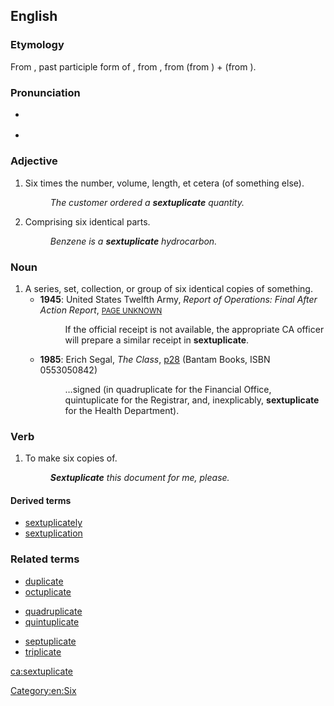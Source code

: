 ==English==

===Etymology===
From {{etyl|la|en}} {{term|sextuplicatus|sextuplicātus|lang=la}}, past participle form of {{term|sextuplicare|sextuplicāre|to [[sextuple]]|lang=la}}, from {{term|sextuplus||[[sixfold]]|lang=la}}, from {{term|sextus||[[sixth]]|lang=la}} (from {{term|sex||[[six]]|lang=la}}) + {{term|-plus||[[-fold]]|lang=la}} (from {{term|plicare||to [[fold]]|lang=la}}).

===Pronunciation===
* {{a|RP}} {{IPA|/sɛksˈtjuːplɪkət/}} {{a|adjective}}
* {{a|RP}} {{IPA|/sɛksˈtjuːplɪkeɪt/}} {{a|verb}}

===Adjective===
{{en-adj|-}}

# Six times the number, volume, length, et cetera (of something else).
#: ''The customer ordered a '''sextuplicate''' quantity.''
# Comprising six identical parts.
#: ''Benzene is a '''sextuplicate''' hydrocarbon.''

===Noun===
{{en-noun}}

# A series, set, collection, or group of six identical copies of something.
#* '''1945''': United States Twelfth Army, ''Report of Operations: Final After Action Report'', [http://www.google.co.uk/books?id=S0EvAAAAMAAJ&q=sextuplicate&dq=sextuplicate&ei=FskkR9u2B46K7QLMsKTqBw&pgis=1 <small>PAGE UNKNOWN</small>]
#*: If the official receipt is not available, the appropriate CA officer will prepare a similar receipt in '''sextuplicate'''.
#* '''1985''': Erich Segal, ''The Class'', [http://www.google.co.uk/books?id=fj6cLKRrruYC&q=sextuplicate&dq=sextuplicate&ei=FskkR9u2B46K7QLMsKTqBw&pgis=1 p28] (Bantam Books, ISBN 0553050842)
#*: …signed (in quadruplicate for the Financial Office, quintuplicate for the Registrar, and, inexplicably, '''sextuplicate''' for the Health Department).

===Verb===
{{en-verb|sextuplicat|es}}

# {{context|transitive|lang=en}} To make six copies of.
#: '''''Sextuplicate''' this document for me, please.''

====Derived terms====
* [[sextuplicately]]
* [[sextuplication]]

===Related terms===
{{rel-top3}}
* [[duplicate]]
* [[octuplicate]]
{{rel-mid3}}
* [[quadruplicate]]
* [[quintuplicate]]
{{rel-mid3}}
* [[septuplicate]]
* [[triplicate]]
{{rel-bottom}}

[[Category:en:Six]]

[[ca:sextuplicate]]